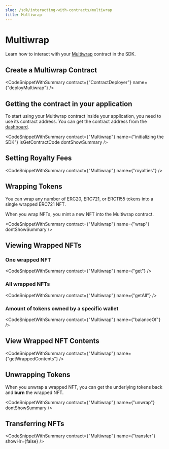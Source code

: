 ```yaml
---
slug: /sdk/interacting-with-contracts/multiwrap
title: Multiwrap
---
```



# Multiwrap

Learn how to interact with your [Multiwrap](/pre-built-contracts/multiwrap) contract in the SDK.

## Create a Multiwrap Contract

<CodeSnippetWithSummary
  contract={"ContractDeployer"}
  name={"deployMultiwrap"}
/>

## Getting the contract in your application

To start using your Multiwrap contract inside your application, you need to use its contract address. You can get the contract address from the [dashboard](https://thirdweb.com/dashboard).

<CodeSnippetWithSummary
  contract={"Multiwrap"}
  name={"initializing the SDK"}
  isGetContractCode
  dontShowSummary
/>

## Setting Royalty Fees

<CodeSnippetWithSummary contract={"Multiwrap"} name={"royalties"} />

## Wrapping Tokens

You can wrap any number of ERC20, ERC721, or ERC1155 tokens into a single wrapped ERC721 NFT.

When you wrap NFTs, you mint a new NFT into the Multiwrap contract.

<CodeSnippetWithSummary contract={"Multiwrap"} name={"wrap"} dontShowSummary />

## Viewing Wrapped NFTs

### One wrapped NFT

<CodeSnippetWithSummary contract={"Multiwrap"} name={"get"} />

### All wrapped NFTs

<CodeSnippetWithSummary contract={"Multiwrap"} name={"getAll"} />

### Amount of tokens owned by a specific wallet

<CodeSnippetWithSummary contract={"Multiwrap"} name={"balanceOf"} />

## View Wrapped NFT Contents

<CodeSnippetWithSummary contract={"Multiwrap"} name={"getWrappedContents"} />

## Unwrapping Tokens

When you unwrap a wrapped NFT, you can get the underlying tokens back and **burn** the wrapped NFT.

<CodeSnippetWithSummary
  contract={"Multiwrap"}
  name={"unwrap"}
  dontShowSummary
/>

## Transferring NFTs

<CodeSnippetWithSummary
  contract={"Multiwrap"}
  name={"transfer"}
  showHr={false}
/>
